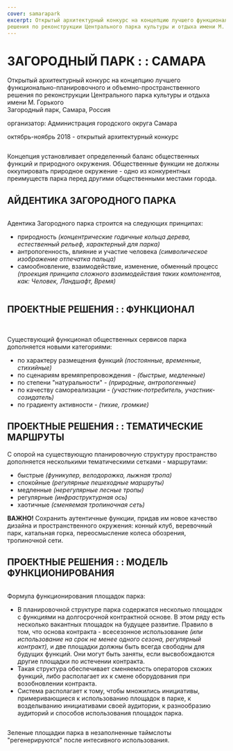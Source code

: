 ```yaml
---
cover: samarapark
excerpt: Открытый архитектурный конкурс на концепцию лучшего функционально-планировочного и объемно-пространственного
решения по реконструкции Центрального парка культуры и отдыха имени М. Горького
---
```


# ЗАГОРОДНЫЙ ПАРК : : САМАРА

Открытый архитектурный конкурс на концепцию лучшего функционально-планировочного и объемно-пространственного
решения по реконструкции Центрального парка культуры и отдыха имени М. Горького<br/>
Загородный парк, Самара, Россия

организатор: Администрация городского округа Самара

октябрь-ноябрь 2018 - открытый архитектурный конкурс

<Image src="https://unitcdn.tmshv.com/samarapark_01_105ea80e2a.jpg" alt="" />

Концепция установливает определенный баланс общественных функций и природного окружения.
Общественные функции не должны оккупировать природное окружение - одно из конкурентных
преимуществ парка перед другими общественными местами города.

## АЙДЕНТИКА ЗАГОРОДНОГО ПАРКА

<Image src="https://unitcdn.tmshv.com/samarapark_07_1c0a7ec641.jpg" alt="" />

Aдентика Загородного парка строится на следующих принципах:
- природность *(концентрические годичные кольца дерева, естественный рельеф, характерный для парка)*
- антропогенность, влияние и участие человека *(символическое изображение отпечатка пальца)*
- самообновление, взаимодействие, изменение, обменный процесс *(проекция принципа сложного
  взаимодействия таких компонентов, как: Человек, Ландшафт, Время)*

<Image src="https://unitcdn.tmshv.com/samarapark_12_1_bf1be74594.jpg" alt="" />

## ПРОЕКТНЫЕ РЕШЕНИЯ : : ФУНКЦИОНАЛ

<Image src="https://unitcdn.tmshv.com/samarapark_02_ff58c2747c.jpg" alt="" />

<Image src="https://unitcdn.tmshv.com/samarapark_03_18cf72b1e2.jpg" alt="" />

Существующий функционал общественных сервисов парка дополняется новыми категориями:

- по характеру размещения функций *(постоянные, временные, стихийные)*
- по сценариям времяпрепровождения - *(быстрые, медленные)*
- по степени "натуральности" - *(природные, антропогенные)*
- по качеству самореализации - *(участник-потребитель, участник-созидатель)*
- по градиенту активности - *(тихие, громкие)*


## ПРОЕКТНЫЕ РЕШЕНИЯ : : ТЕМАТИЧЕСКИЕ МАРШРУТЫ

С опорой на существующую планировочную структуру пространство дополняется несколькими тематическими сетками - маршрутами:
- быстрые *(фуникулер, велодорожка, лыжная тропа)*
- спокойные *(регулярные пешеходные маршруты)*
- медленные *(нерегулярные лесные тропы)*
- регулярные *(инфраструктурная ось)*
- хаотичные *(сменяемая тропиночная сеть)*

**ВАЖНО!** Сохранить аутентичные функции, придав им новое качество дизайна и пространственного окружения: конный клуб, веревочный парк, катальная горка, переосмысление колеса обозрения, тропиночной сети.


## ПРОЕКТНЫЕ РЕШЕНИЯ : : МОДЕЛЬ ФУНКЦИОНИРОВАНИЯ

<Image src="https://unitcdn.tmshv.com/samarapark_05_0a7652f347.jpg" alt="" />

Формула функционирования площадок парка:
- В планировочной структуре парка содержатся несколько площадок с функциями на долгосрочной
  контрактной основе. В этом ряду есть несколько вакантных площадок на будущее развитие.
  Правило в том, что основа контракта - всесезонное использование *(или использование на
  срок не менее одного сезона, регулярный контракт),* и две площадки должны быть всегда свободны
  для будущих функций. Они могут быть заняты, если высвобождаются другие площадки по истечении контракта.
- Такая структура обеспечивает сменяемость операторов схожих функций, либо располагает их
  к смене оборудования при возобновлении контракта.
- Cистема располагает к тому, чтобы множились инициативы, примеривающиеся к использованию
  площадок в парке, к возделыванию инициативами своей аудитории,
  к разнообразию аудиторий и способов использования площадок парка.

<Image src="https://unitcdn.tmshv.com/samarapark_06_366ffb1bd1.jpg" alt="" />

Зеленые площадки парка в незаполненные таймслоты "регенерируются" после интесивного использования.

<Image src="https://unitcdn.tmshv.com/samarapark_09_8a2987c9bf.jpg" alt="" />

<Image src="https://unitcdn.tmshv.com/samarapark_10_52349e6010.jpg" alt="" />

